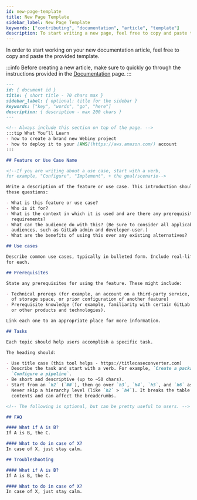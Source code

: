```yaml
---
id: new-page-template
title: New Page Template
sidebar_label: New Page Template
keywords: ["contributing", "documentation", "article", "template"]
description: To start writing a new page, feel free to copy and paste the provided template.
---
```


In order to start working on your new documentation article, feel free to copy and paste the provided template.

:::info
Before creating a new article, make sure to quickly go through the instructions provided in the [Documentation](/docs/contributing/documentation) page.
:::

```md
---
id: { document id }
title: { short title - 70 chars max }
sidebar_label: { optional: title for the sidebar }
keywords: ["key", "words", "go", "here"]
description: { description - max 200 chars }
---

<!-- Always include this section on top of the page. -->
:::tip What You’ll Learn
- how to create a brand new Webiny project
- how to deploy it to your [AWS](https://aws.amazon.com/) account
:::

## Feature or Use Case Name

<!--If you are writing about a use case, start with a verb,
for example, "Configure", "Implement", + the goal/scenario-->

Write a description of the feature or use case. This introduction should answer
these questions:

- What is this feature or use case?
- Who is it for?
- What is the context in which it is used and are there any prerequisites or
  requirements?
- What can the audience do with this? (Be sure to consider all applicable
  audiences, such as GitLab admin and developer-user.)
- What are the benefits of using this over any existing alternatives?

## Use cases

Describe common use cases, typically in bulleted form. Include real-life examples
for each.

## Prerequisites

State any prerequisites for using the feature. These might include:

- Technical prereqs (for example, an account on a third-party service, an amount
  of storage space, or prior configuration of another feature)
- Prerequisite knowledge (for example, familiarity with certain GitLab features
  or other products and technologies).

Link each one to an appropriate place for more information.

## Tasks

Each topic should help users accomplish a specific task.

The heading should:

- Use title case (this tool helps - https://titlecaseconverter.com)
- Describe the task and start with a verb. For example, `Create a package` or
  `Configure a pipeline`.
- Be short and descriptive (up to ~50 chars).
- Start from an `h2` (`##`), then go over `h3`, `h4`, `h5`, and `h6` as needed.
  Never skip a hierarchy level (like `h2` > `h4`). It breaks the table of
  contents and can affect the breadcrumbs.

<!-- The following is optional, but can be pretty useful to users. -->

## FAQ

#### What if A is B?
If A is B, the C.

#### What to do in case of X?
In case of X, just stay calm.

## Troubleshooting

#### What if A is B?
If A is B, the C.

#### What to do in case of X?
In case of X, just stay calm.
